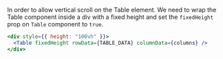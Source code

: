 In order to allow vertical scroll on the Table element. We need to wrap the Table component inside a div with a fixed height and set the `fixedHeight` prop on `Table` component to `true`.

```jsx
<div style={{ height: "100vh" }}>
  <Table fixedHeight rowData={TABLE_DATA} columnData={columns} />
</div>
```